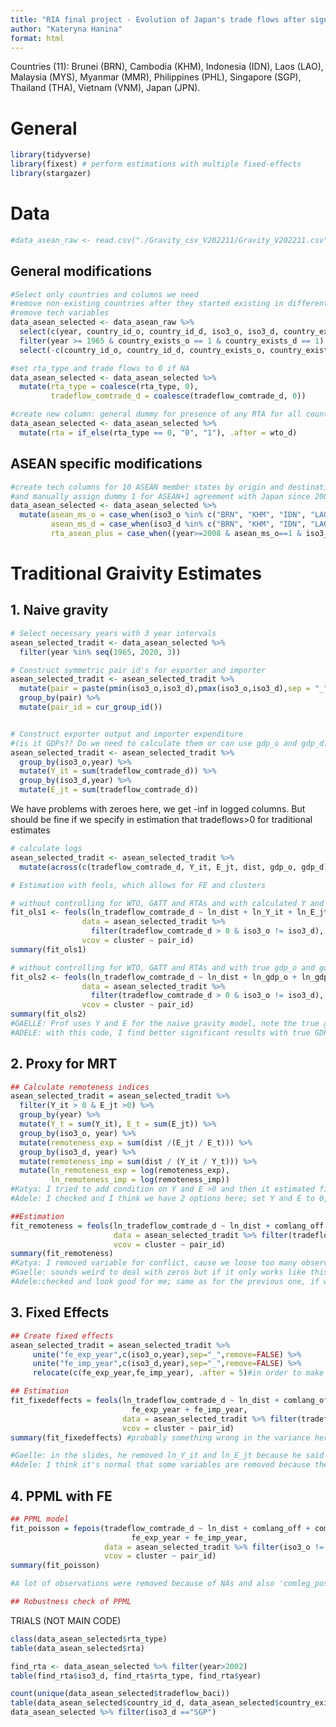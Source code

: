 ```yaml
---
title: "RIA final project - Evolution of Japan's trade flows after signing the ASEAN+1 in 1977"
author: "Kateryna Hanina"
format: html
---
```


Countries (11): Brunei (BRN), Cambodia (KHM), Indonesia (IDN), Laos (LAO), Malaysia (MYS), Myanmar (MMR), Philippines (PHL), Singapore (SGP), Thailand (THA), Vietnam (VNM), Japan (JPN).


# General
```r
library(tidyverse)
library(fixest) # perform estimations with multiple fixed-effects
library(stargazer)
```


# Data

```r
#data_asean_raw <- read.csv("./Gravity_csv_V202211/Gravity_V202211.csv")
```


## General modifications
```r
#Select only countries and columns we need
#remove non-existing countries after they started existing in different form (+Singapore independence since 1965)
#remove tech variables
data_asean_selected <- data_asean_raw %>%
  select(c(year, country_id_o, country_id_d, iso3_o, iso3_d, country_exists_o, country_exists_d, dist, comlang_off, comlang_ethno, comcol, col45, comleg_pretrans, comleg_posttrans, comrelig, col_dep_end_conflict, gdp_o, gdp_d, gatt_o, gatt_d, wto_o, wto_d, rta_type, tradeflow_comtrade_d)) %>%
  filter(year >= 1965 & country_exists_o == 1 & country_exists_d == 1) %>%
  select(-c(country_id_o, country_id_d, country_exists_o, country_exists_d))
```

```r
#set rta_type and trade flows to 0 if NA
data_asean_selected <- data_asean_selected %>%
  mutate(rta_type = coalesce(rta_type, 0),
         tradeflow_comtrade_d = coalesce(tradeflow_comtrade_d, 0))
```

```r
#create new column: general dummy for presence of any RTA for all countries
data_asean_selected <- data_asean_selected %>%
  mutate(rta = if_else(rta_type == 0, "0", "1"), .after = wto_d)
```

## ASEAN specific modifications
```r
#create tech columns for 10 ASEAN member states by origin and destination
#and manually assign dummy 1 for ASEAN+1 agreement with Japan since 2008
data_asean_selected <- data_asean_selected %>%
  mutate(asean_ms_o = case_when(iso3_o %in% c("BRN", "KHM", "IDN", "LAO", "MYS", "MMR", "PHL", "SGP", "THA", "VNM") ~ 1, TRUE ~ 0),
         asean_ms_d = case_when(iso3_d %in% c("BRN", "KHM", "IDN", "LAO", "MYS", "MMR", "PHL", "SGP", "THA", "VNM") ~ 1, TRUE ~ 0),
         rta_asean_plus = case_when((year>=2008 & asean_ms_o==1 & iso3_d=="JPN") | (year>=2008 & iso3_o=="JPN" & asean_ms_d==1) ~ 1, TRUE ~ 0))
```





# Traditional Graivity Estimates

## 1. Naive gravity
```r
# Select necessary years with 3 year intervals
asean_selected_tradit <- data_asean_selected %>%
  filter(year %in% seq(1965, 2020, 3))
```

```r
# Construct symmetric pair id's for exporter and importer
asean_selected_tradit <- asean_selected_tradit %>%
  mutate(pair = paste(pmin(iso3_o,iso3_d),pmax(iso3_o,iso3_d),sep = "_")) %>%
  group_by(pair) %>%
  mutate(pair_id = cur_group_id())


# Construct exporter output and importer expenditure
#(is it GDPs?? Do we need to calculate them or can use gdp_o and gdp_d?)
asean_selected_tradit <- asean_selected_tradit %>%
  group_by(iso3_o,year) %>%
  mutate(Y_it = sum(tradeflow_comtrade_d)) %>%
  group_by(iso3_d,year) %>%
  mutate(E_jt = sum(tradeflow_comtrade_d))
```


We have problems with zeroes here, we get -inf in logged columns. But should be fine if we specify in estimation that tradeflows>0 for traditional estimates
```r
# calculate logs
asean_selected_tradit <- asean_selected_tradit %>%
  mutate(across(c(tradeflow_comtrade_d, Y_it, E_jt, dist, gdp_o, gdp_d), ~log(.x), .names="ln_{.col}"))
```

```r
# Estimation with feols, which allows for FE and clusters

# without controlling for WTO, GATT and RTAs and with calculated Y and E
fit_ols1 <- feols(ln_tradeflow_comtrade_d ~ ln_dist + ln_Y_it + ln_E_jt + comlang_off + comcol + col45 + comleg_pretrans + comleg_posttrans + comrelig,
                data = asean_selected_tradit %>%
                  filter(tradeflow_comtrade_d > 0 & iso3_o != iso3_d), 
                vcov = cluster ~ pair_id)
summary(fit_ols1)

# without controlling for WTO, GATT and RTAs and with true gdp_o and gdp_d
fit_ols2 <- feols(ln_tradeflow_comtrade_d ~ ln_dist + ln_gdp_o + ln_gdp_d + comlang_off + comcol + col45 + comleg_pretrans + comleg_posttrans + comrelig,
                data = asean_selected_tradit %>%
                  filter(tradeflow_comtrade_d > 0 & iso3_o != iso3_d), 
                vcov = cluster ~ pair_id)
summary(fit_ols2) 
#GAELLE: Prof uses Y and E for the naive gravity model, note the true gdp + agree with Adèle
#ADELE: with this code, I find better significant results with true GDP, also a better R squared, but it's not in adequation with its code so we need to know if we have the choice to use the one we want or not.
```


## 2. Proxy for MRT

```r
## Calculate remoteness indices
asean_selected_tradit = asean_selected_tradit %>%
  filter(Y_it > 0 & E_jt >0) %>%
  group_by(year) %>%
  mutate(Y_t = sum(Y_it), E_t = sum(E_jt)) %>%
  group_by(iso3_o, year) %>%
  mutate(remoteness_exp = sum(dist /(E_jt / E_t))) %>%
  group_by(iso3_d, year) %>%
  mutate(remoteness_imp = sum(dist / (Y_it / Y_t))) %>%
  mutate(ln_remoteness_exp = log(remoteness_exp), 
         ln_remoteness_imp = log(remoteness_imp))
#Katya: I tried to add condition on Y and E >0 and then it estimated fine (but not sure we are allowed to deal with zeroes in Y and E in this way)
#Adele: I checked and I think we have 2 options here; set Y and E to 0, or to the mean; maybe I will try with the mean and see if the results are similar.

##Estimation
fit_remoteness = feols(ln_tradeflow_comtrade_d ~ ln_dist + comlang_off + comcol + col45 + comleg_pretrans + comleg_posttrans + comrelig + ln_Y_it + ln_E_jt + ln_remoteness_exp + ln_remoteness_imp,
                       data = asean_selected_tradit %>% filter(tradeflow_comtrade_d > 0 & iso3_o != iso3_d),
                       vcov = cluster ~ pair_id)
summary(fit_remoteness) 
#Katya: I removed variable for conflict, cause we loose too many observations, then with this estimation we have R^2 56%, almost the same as in naive model 
#Gaelle: sounds weird to deal with zeros but if it only works like this, then I think that it is correct
#Adele:checked and look good for me; same as for the previous one, if we cannot deal with 0 for this one, we can still set Y and E to the mean.
```

## 3. Fixed Effects
```r
## Create fixed effects 
asean_selected_tradit = asean_selected_tradit %>%
     unite("fe_exp_year",c(iso3_o,year),sep="_",remove=FALSE) %>%
     unite("fe_imp_year",c(iso3_d,year),sep="_",remove=FALSE) %>%
     relocate(c(fe_exp_year,fe_imp_year), .after = 5)#in order to make it clear in the table

## Estimation 
fit_fixedeffects = feols(ln_tradeflow_comtrade_d ~ ln_dist + comlang_off + comlang_ethno + comcol + col45 + comleg_pretrans + comleg_posttrans + comrelig + col_dep_end_conflict + ln_Y_it + ln_E_jt |
                           fe_exp_year + fe_imp_year,
                         data = asean_selected_tradit %>% filter(tradeflow_comtrade_d > 0 & iso3_o != iso3_d),
                         vcov = cluster ~ pair_id)
summary(fit_fixedeffects) #probably something wrong in the variance here because R^2=1 (not impossible but low chances to get this result)

#Gaelle: in the slides, he removed ln_Y_it and ln_E_jt because he said that there was collinearity BUT, with removing it, we still find R2=1 which is weird. Moreover, it says that 5 variables have been removed because of collinearity. How to fix that?
#Adele: I think it's normal that some variables are removed because the fixed effects are capturing them. That's why there is the |
```



## 4. PPML with FE
```r
## PPML model
fit_poisson = fepois(tradeflow_comtrade_d ~ ln_dist + comlang_off + comlang_ethno + comcol + col45 + comleg_pretrans + comleg_posttrans + comrelig + col_dep_end_conflict |
                           fe_exp_year + fe_imp_year,
                     data = asean_selected_tradit %>% filter(iso3_o != iso3_d),
                     vcov = cluster ~ pair_id)
summary(fit_poisson)

#A lot of observations were removed because of NAs and also 'comleg_posttrans' because of colinearity. Different results from OLS but adj. pseudo R2=0.99

## Robustness check of PPML
```







TRIALS (NOT MAIN CODE)
```r
class(data_asean_selected$rta_type)
table(data_asean_selected$rta)
```

```r
find_rta <- data_asean_selected %>% filter(year>2002)
table(find_rta$iso3_d, find_rta$rta_type, find_rta$year)
```


```r
count(unique(data_asean_selected$tradeflow_baci))
table(data_asean_selected$country_id_d, data_asean_selected$country_exists_d)
data_asean_selected %>% filter(iso3_d =="SGP")
```


